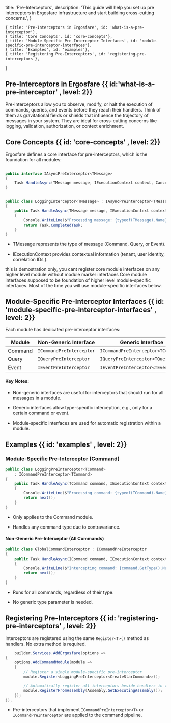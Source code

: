

  title: 'Pre-Interceptors',
  description:
    'This guide will help you set up pre interceptors in Ergosfare infrastructure and start building cross-cutting concerns.',
}

    { title: 'Pre-Interceptors in Ergosfare', id: 'what-is-a-pre-interceptor'},
    { title: 'Core Concepts', id: 'core-concepts'},
    { title: 'Module-Specific Pre-Interceptor Interfaces', id: 'module-specific-pre-interceptor-interfaces'},
    { title: 'Examples', id: 'examples'},
    { title: 'Registering Pre-Interceptors', id: 'registering-pre-interceptors'},

]

<HeroPattern />

## Pre-Interceptors in Ergosfare {{ id:'what-is-a-pre-interceptor' , level: 2}}

Pre-interceptors allow you to observe, modify, or halt the execution of commands, queries, and events before they reach their handlers. Think of them as gravitational fields or shields that influence the trajectory of messages in your system. They are ideal for cross-cutting concerns like logging, validation, authorization, or context enrichment.

## Core Concepts {{ id: 'core-concepts' , level: 2}}

Ergosfare defines a core interface for pre-interceptors, which is the foundation for all modules:

```cs {{title: "CoreModule Pre-Interceptor Interface definition"}}

public interface IAsyncPreInterceptor<TMessage>
{
    Task HandleAsync(TMessage message, IExecutionContext context, CancellationToken cancellationToken = default);
}

```

```cs {{ title: 'CoreModule Pre-Interceptor Example'}}

public class LoggingInterceptor<TMessage> : IAsyncPreInterceptor<TMessage>
{
    public Task HandleAsync(TMessage message, IExecutionContext context, CancellationToken cancellationToken = default)
    {
        Console.WriteLine($"Processing message: {typeof(TMessage).Name}");
        return Task.CompletedTask;
    }
}

```
- TMessage represents the type of message (Command, Query, or Event).

- IExecutionContext provides contextual information (tenant, user identity, correlation IDs,).

<Note>
    this is demostration only, you cant register core module interfaces on any higher level module without module marker interfaces
</Note>
<Note>
    Core module interfaces supposed to be foundation of higher level module-specific interfaces. Most of the time you will use module-specific interfaces below.
</Note>



## Module-Specific Pre-Interceptor Interfaces {{ id: 'module-specific-pre-interceptor-interfaces' , level: 2}}

Each module has dedicated pre-interceptor interfaces:

| Module  | Non-Generic Interface    | Generic Interface                  |
| ------- | ------------------------ | ---------------------------------- |
| Command | `ICommandPreInterceptor` | `ICommandPreInterceptor<TCommand>` |
| Query   | `IQueryPreInterceptor`   | `IQueryPreInterceptor<TQuery>`     |
| Event   | `IEventPreInterceptor`   | `IEventPreInterceptor<TEvent>`     |


#### Key Notes:

- Non-generic interfaces are useful for interceptors that should run for all messages in a module.

- Generic interfaces allow type-specific interception, e.g., only for a certain command or event.

- Module-specific interfaces are used for automatic registration within a module.




## Examples {{ id: 'examples' , level: 2}}

### Module-Specific Pre-Interceptor (Command)

```cs {{title: "command pre-interceptor"}}
public class LoggingPreInterceptor<TCommand> 
    : ICommandPreInterceptor<TCommand>
{
    public Task HandleAsync(TCommand command, IExecutionContext context, Func<Task> next)
    {
        Console.WriteLine($"Processing command: {typeof(TCommand).Name}");
        return next();
    }
}

```


- Only applies to the Command module.

- Handles any command type due to contravariance.



#### Non-Generic Pre-Interceptor (All Commands)

```cs {{title: "non-generic command pre-interceptor"}}
public class GlobalCommandInterceptor : ICommandPreInterceptor
{
    public Task HandleAsync(ICommand command, IExecutionContext context, Func<Task> next)
    {
        Console.WriteLine($"Intercepting command: {command.GetType().Name}");
        return next();
    }
}
```

- Runs for all commands, regardless of their type.

- No generic type parameter is needed.




## Registering Pre-Interceptors {{ id: 'registering-pre-interceptors' , level: 2}}
Interceptors are registered using the same `Register<T>()` method as handlers. No extra method is required.

```cs {{ title: 'registering module-specific pre-interceptor'}}
    builder.Services.AddErgosfare(options =>
{
    options.AddCommandModule(module =>
    {
        // Register a single module-specific pre-interceptor
        module.Register<LoggingPreInterceptor<CreateStarCommand>>();

        // Automatically register all interceptors beside handlers in the assembly
        module.RegisterFromAssembly(Assembly.GetExecutingAssembly());
    });
});

```


- Pre-interceptors that implement `ICommandPreInterceptor<T>` or `ICommandPreInterceptor` are applied to the command pipeline.



